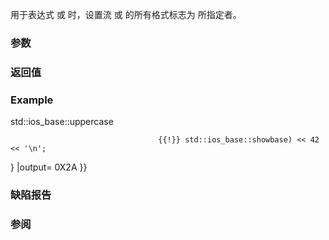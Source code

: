 {{cpp/title|setiosflags}}
{{cpp/io/manip/navbar}}
{{ddcl|header=iomanip|
/*未指定*/ setiosflags( std::ios_base::fmtflags mask );
}}

用于表达式 {{c|out &lt;&lt; setiosflags(mask)}} 或 {{c|in &gt;&gt; setiosflags(mask)}} 时，设置流 {{c|out}} 或 {{c|in}} 的所有格式标志为 {{c|mask}} 所指定者。

===参数===
{{par begin}}
{{par|mask|要设置的位掩码标志}}
{{par end}}

===返回值===
{{cpp/io/manip/iomanip return value|setiosflags}}

===Example===
{{example
|code=
#include &lt;iomanip&gt;
#include &lt;iostream&gt;

int main()
{
    std::cout &lt;&lt; std::resetiosflags(std::ios_base::dec) 
              &lt;&lt; std::setiosflags(  std::ios_base::hex
                                  {{!}} std::ios_base::uppercase
                                  {{!}} std::ios_base::showbase) &lt;&lt; 42 &lt;&lt; '\n';
}
|output=
0X2A
}}

===缺陷报告===
{{dr list begin}}
{{dr list item|wg=lwg|dr=183|std=C++98|before={{tt|setiosflags}} 只能用于具有 {{lc|std::ostream}} 或 {{lc|std::istream}} 类型的流|after=可以用于所有字符流}}
{{dr list end}}

===参阅===
{{dsc begin}}
{{dsc inc|cpp/io/ios_base/dsc setf}}
{{dsc inc|cpp/io/manip/dsc resetiosflags}}
{{dsc end}}

{{langlinks|de|en|es|fr|it|ja|pt|ru}}